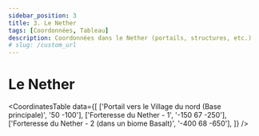 ```yaml
---
sidebar_position: 3
title: 3. Le Nether
tags: [Coordonnées, Tableau]
description: Coordonnées dans le Nether (portails, structures, etc.)
# slug: /custom_url
---
```



# Le Nether

<CoordinatesTable 
  data={[
    ['Portail vers le Village du nord (Base principale)', '50 -100'],
    ['Forteresse du Nether - 1', '-150 67 -250'],
    ['Forteresse du Nether - 2 (dans un biome Basalt)', '-400 68 -650'],
  ]}
/>